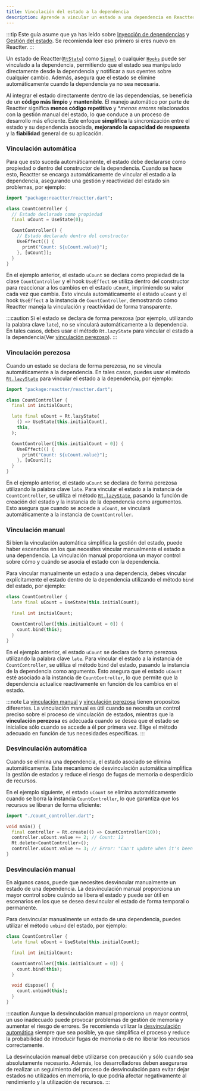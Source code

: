 ```yaml
---
title: Vinculación del estado a la dependencia
description: Aprende a vincular un estado a una dependencia en Reactter para una gestión de estado más eficiente y reactiva.
---
```



:::tip
Este guía asume que ya has leído sobre [Inyección de dependencias](/reactter/es/core_concepts/dependency_injection) y [Gestión del estado](/reactter/es/core_concepts/state_management).
Se recomienda leer eso primero si eres nuevo en Reactter.
:::

Un estado de Reactter(<HT>[`RtState`](/reactter/es/core_concepts/state_management/#state)</HT>) como <HT>[`Signal`](/reactter/es/api/classes/signal)</HT> o cualquier <HT>[`Hooks`](/reactter/es/core_concepts/hooks)</HT> puede ser vinculado a la dependencia, permitiendo que el estado sea manipulado directamente desde la dependencia y notificar a sus oyentes sobre cualquier cambio.
Además, asegura que el estado se elimine automáticamente cuando la dependencia ya no sea necesaria.

Al integrar el estado directamente dentro de las dependencias, se beneficia de un **código más limpio** y **mantenible**.
El manejo automático por parte de Reactter significa **menos código repetitivo** y **menos errores* relacionados con la gestión manual del estado, lo que conduce a un proceso de desarrollo más eficiente.
Este enfoque **simplifica** la sincronización entre el estado y su dependencia asociada, **mejorando la capacidad de respuesta** y la **fiabilidad** general de su aplicación.

### Vinculación automática

Para que esto suceda automáticamente, el estado debe declararse como propiedad o dentro del constructor de la dependencia.
Cuando se hace esto, Reactter se encarga automáticamente de vincular el estado a la dependencia, asegurando una gestión y reactividad del estado sin problemas, por ejemplo:

```dart title="count_controller.dart" "UseState" "UseEffect"
import "package:reactter/reactter.dart";

class CountController {
  // Estado declarado como propiedad
  final uCount = UseState(0);

  CountController() {
    // Estado declarado dentro del constructor
    UseEffect(() {
      print("Count: ${uCount.value}");
    }, [uCount]);
  }
}
```

En el ejemplo anterior, el estado `uCount` se declara como propiedad de la clase <HT>`CountController`</HT> y el hook <HT>`UseEffect`</HT> se utiliza dentro del constructor para reaccionar a los cambios en el estado `uCount`, imprimiendo su valor cada vez que cambia.
Esto vincula automáticamente el estado `uCount` y el hook <HT>`UseEffect`</HT> a la instancia de <HT>`CountController`</HT>, demostrando cómo Reactter maneja la vinculación y reactividad de forma transparente.

:::caution
Si el estado se declara de forma perezosa (por ejemplo, utilizando la palabra clave <HK>`late`</HK>), no se vinculará automáticamente a la dependencia.
En tales casos, debes usar el método <HT>`Rt.lazyState`</HT> para vincular el estado a la dependencia(Ver [vinculación perezoso](#vinculación-perezosa)).
:::

### Vinculación perezosa

Cuando un estado se declara de forma perezosa, no se vincula automáticamente a la dependencia.
En tales casos, puedes usar el método <HT>[`Rt.lazyState`](/reactter/es/api/methods/state_management_methods/#rtlazy_state)</HT> para vincular el estado a la dependencia, por ejemplo:

```dart title="count_controller.dart" "UseState" "Rt.lazyState"
import "package:reactter/reactter.dart";

class CountController {
  final int initialCount;

  late final uCount = Rt.lazyState(
    () => UseState(this.initialCount),
    this,
  );

  CountController([this.initialCount = 0]) {
    UseEffect(() {
      print("Count: ${uCount.value}");
    }, [uCount]);
  }
}
```

En el ejemplo anterior, el estado `uCount` se declara de forma perezosa utilizando la palabra clave <HK>`late`</HK>.
Para vincular el estado a la instancia de <HT>`CountController`</HT>, se utiliza el método <HT>[`Rt.lazyState`](/reactter/es/api/methods/state_management_methods/#rtlazy_state)</HT>, pasando la función de creación del estado y la instancia de la dependencia como argumentos.
Esto asegura que cuando se accede a `uCount`, se vinculará automáticamente a la instancia de <HT>`CountController`</HT>.

### Vinculación manual

Si bien la vinculación automática simplifica la gestión del estado, puede haber escenarios en los que necesites vincular manualmente el estado a una dependencia.
La vinculación manual proporciona un mayor control sobre cómo y cuándo se asocia el estado con la dependencia.

Para vincular manualmente un estado a una dependencia, debes vincular explícitamente el estado dentro de la dependencia utilizando el método <HM>`bind`</HM> del estado, por ejemplo:

```dart title="count_controller.dart" "UseState" "bind"
class CountController {
  late final uCount = UseState(this.initialCount);

  final int initialCount;

  CountController([this.initialCount = 0]) {
    count.bind(this);
  }
}
```

En el ejemplo anterior, el estado `uCount` se declara de forma perezosa utilizando la palabra clave <HK>`late`</HK>.
Para vincular el estado a la instancia de <HT>`CountController`</HT>, se utiliza el método <HM>`bind`</HM> del estado, pasando la instancia de la dependencia como argumento.
Esto asegura que el estado `uCount` esté asociado a la instancia de <HT>`CountController`</HT>, lo que permite que la dependencia actualice reactivamente en función de los cambios en el estado.

:::note
La [vinculación manual](#vinculación-manual) y [vinculación perezosa](#vinculación-perezosa) tienen propositos diferentes.
La vinculación manual es útil cuando se necesita un control preciso sobre el proceso de vinculación de estados, mientras que la **vinculación perezosa** es adecuada cuando se desea que el estado se inicialice sólo cuando se accede a él por primera vez.
Elige el método adecuado en función de tus necesidades específicas.
:::

### Desvinculación automática

Cuando se elimina una dependencia, el estado asociado se elimina automáticamente.
Este mecanismo de desvinculación automática simplifica la gestión de estados y reduce el riesgo de fugas de memoria o desperdicio de recursos.

En el ejemplo siguiente, el estado `uCount` se elimina automáticamente cuando se borra la instancia <HT>`CountController`</HT>, lo que garantiza que los recursos se liberan de forma eficiente:

```dart title="main.dart" "Rt.create" "Rt.delete"
import "./count_controller.dart";

void main() {
  final controller = Rt.create(() => CountController(10));
  controller.uCount.value += 2; // Count: 12
  Rt.delete<CountController>();
  controller.uCount.value += 3; // Error: "Can't update when it's been disposed"
}
```

### Desvinculación manual

En algunos casos, puede que necesites desvincular manualmente un estado de una dependencia.
La desvinculación manual proporciona un mayor control sobre cuándo se libera el estado y puede ser útil en escenarios en los que se desea desvincular el estado de forma temporal o permanente.

Para desvincular manualmente un estado de una dependencia, puedes utilizar el método <HM>`unbind`</HM> del estado, por ejemplo:

```dart title="count_controller.dart" "UseState" "unbind"
class CountController {
  late final uCount = UseState(this.initialCount);

  final int initialCount;

  CountController([this.initialCount = 0]) {
    count.bind(this);
  }

  void dispose() {
    count.unbind(this);
  }
}
```

:::caution
Aunque la desvinculación manual proporciona un mayor control, un uso inadecuado puede provocar problemas de gestión de memoria y aumentar el riesgo de errores.
Se recomienda utilizar la [desvinculación automática](#desvinculación-automática) siempre que sea posible, ya que simplifica el proceso y reduce la probabilidad de introducir fugas de memoria o de no liberar los recursos correctamente.

La desvinculación manual debe utilizarse con precaución y sólo cuando sea absolutamente necesario.
Además, los desarrolladores deben asegurarse de realizar un seguimiento del proceso de desvinculación para evitar dejar estados no utilizados en memoria, lo que podría afectar negativamente al rendimiento y la utilización de recursos.
:::


